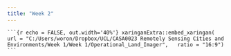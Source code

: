 ```yaml
---
title: "Week 2"
---
```


```         
```{r echo = FALSE, out.width='40%'} xaringanExtra::embed_xaringan(   url = "C:/Users/woron/Dropbox/UCL/CASA0023 Remotely Sensing Cities and Environments/Week 1/Week 1/Operational_Land_Imager",   ratio = "16:9")  ```
```
